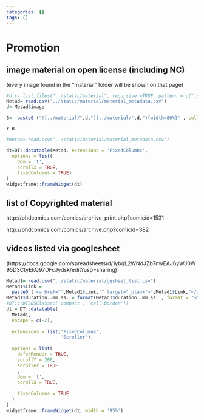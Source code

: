```yaml
---
categories: []
tags: []
---
```


# Promotion

## image material on open license (including NC)

(every image found in the "material" folder will be shown on that page)

```r

#d <- list.files("../static/material", recursive =TRUE, pattern = c(".png", ".jpg"))
Metad= read.csv("../static/material/material_metadata.csv")
d= Metad$image

B<- paste0 ("![../material/",d,"](../material/",d,"){width=80%}" , collapse = "\n")

```



`r B` 

```r
#Metad= read.csv("../static/material/material_metadata.csv")

dt=DT::datatable(Metad, extensions = 'FixedColumns',
  options = list(
    dom = 't',
    scrollX = TRUE,
    fixedColumns = TRUE)
)
widgetframe::frameWidget(dt)
```

## list of Copyrighted material

http://phdcomics.com/comics/archive_print.php?comicid=1531

http://phdcomics.com/comics/archive.php?comicid=382


## videos listed via googlesheet 

(https://docs.google.com/spreadsheets/d/1ybqL2WNdJZb7nwEAJ6yWJ0W95D3CtyEkQ97DFcJydsk/edit?usp=sharing)

```r
Metad1= read.csv("../static/material/ggsheet_list.csv")
Metad1$Link = 
  paste0 ('<a href="',Metad1$Link,'" target="_blank">',Metad1$Link,"</a>")
Metad1$duration..mm.ss. = format(Metad1$duration..mm.ss. , format = "%M:%S")
#DT:::DT2BSClass(c('compact', 'cell-border'))
dt = DT::datatable(
  Metad1,
  escape = c(-2),
  
  extensions = list('FixedColumns',
                    'Scroller'),
  
  options = list(
    deferRender = TRUE,
    scrollY = 200,
    scroller = TRUE
    ,
    dom = 't',
    scrollX = TRUE,
    
    fixedColumns = TRUE
  )
)
widgetframe::frameWidget(dt, width = '95%')
```









